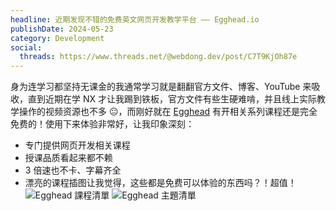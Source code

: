 ```yaml
---
headline: 近期发现不错的免费英文网页开发教学平台 —— Egghead.io
publishDate: 2024-05-23
category: Development
social:
  threads: https://www.threads.net/@webdong.dev/post/C7T9KjOh87e
---
```


身为连学习都坚持无课金的我通常学习就是翻翻官方文件、博客、YouTube 来吸收，直到近期在学 NX 才让我踢到铁板，官方文件有些生硬难啃，并且线上实际教学操作的视频资源也不多 😐，而刚好就在 [Egghead](https://egghead.io) 有开相关系列课程还是完全免费的！使用下来体验非常好，让我印象深刻：

- 专门提供网页开发相关课程
- 授课品质看起来都不赖
- 3 倍速也不卡、字幕齐全
- 漂亮的课程插图让我觉得，这些都是免费可以体验的东西吗？！超值！
  ![Egghead 課程清單](./egghead-course-list.webp)
  ![Egghead 主題清單](./egghead-topics.webp)
